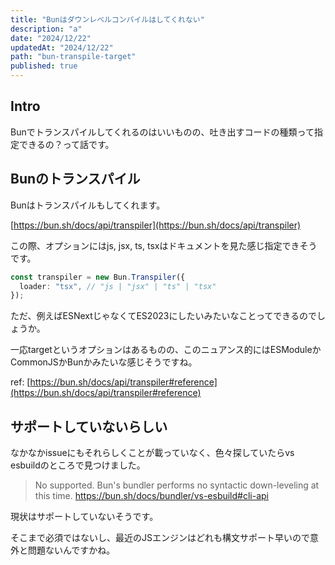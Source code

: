 ```yaml
---
title: "Bunはダウンレベルコンパイルはしてくれない"
description: "a"
date: "2024/12/22"
updatedAt: "2024/12/22"
path: "bun-transpile-target"
published: true
---
```


## Intro

Bunでトランスパイルしてくれるのはいいものの、吐き出すコードの種類って指定できるの？って話です。

## Bunのトランスパイル

Bunはトランスパイルもしてくれます。

[https://bun.sh/docs/api/transpiler](https://bun.sh/docs/api/transpiler)

この際、オプションにはjs, jsx, ts, tsxはドキュメントを見た感じ指定できそうです。

```ts
const transpiler = new Bun.Transpiler({
  loader: "tsx", // "js | "jsx" | "ts" | "tsx"
});
```

ただ、例えばESNextじゃなくてES2023にしたいみたいなことってできるのでしょうか。

一応targetというオプションはあるものの、このニュアンス的にはESModuleかCommonJSかBunかみたいな感じそうですね。

ref: [https://bun.sh/docs/api/transpiler#reference](https://bun.sh/docs/api/transpiler#reference)

## サポートしていないらしい

なかなかissueにもそれらしくことが載っていなく、色々探していたらvs esbuildのところで見つけました。

> No supported. Bun's bundler performs no syntactic down-leveling at this time.
> https://bun.sh/docs/bundler/vs-esbuild#cli-api

現状はサポートしていないそうです。

そこまで必須ではないし、最近のJSエンジンはどれも構文サポート早いので意外と問題ないんですかね。
